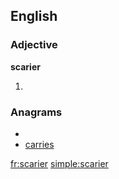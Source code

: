 ==English==
===Adjective===
'''scarier'''
# {{comparative of|[[scary]]}}

===Anagrams===
* {{alphagram|aceirrs}}
* [[carries#English|carries]]

[[fr:scarier]]
[[simple:scarier]]